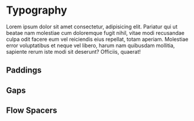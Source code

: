 
<Meta title="Design Tokens/Spacing" />

# Typography
Lorem ipsum dolor sit amet consectetur, adipisicing elit. Pariatur qui ut
beatae nam molestiae cum doloremque fugit nihil, vitae modi recusandae culpa
odit facere eum vel reiciendis eius repellat, totam aperiam. Molestiae error
voluptatibus et neque vel libero, harum nam quibusdam mollitia, sapiente rerum
iste modi sit deserunt? Officiis, quaerat!

## Paddings


<DesignTokenDocBlock categoryName="Paddings" showSearch={false} />

## Gaps

<DesignTokenDocBlock categoryName="Gaps" showSearch={false} />

## Flow Spacers

<DesignTokenDocBlock categoryName="Flow Spacers" showSearch={false} />